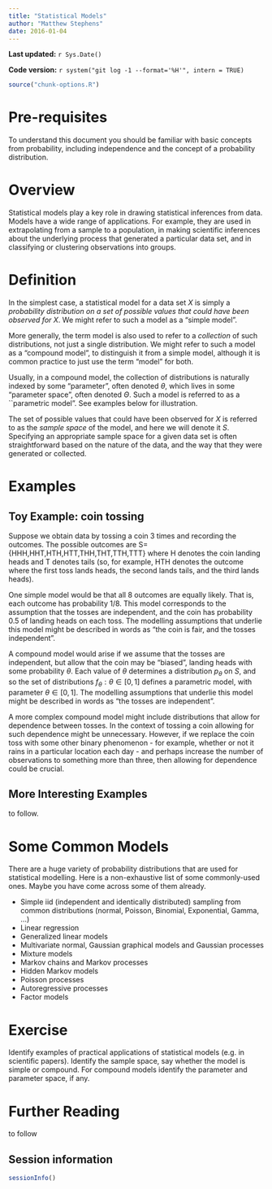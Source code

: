 ```yaml
---
title: "Statistical Models"
author: "Matthew Stephens"
date: 2016-01-04
---
```


**Last updated:** `r Sys.Date()`

**Code version:** `r system("git log -1 --format='%H'", intern = TRUE)`

```r
source("chunk-options.R")
```


# Pre-requisites

To understand this document you should be familiar with basic concepts from probability, including independence and the concept of a probability distribution.

# Overview

Statistical models play a key role in drawing statistical inferences from data. Models have a wide range of applications. For example, they are used in extrapolating from a sample to a population,
in making scientific inferences about the underlying process that generated a particular data set, and in classifying or clustering
observations into groups.

# Definition

In the simplest case, a statistical model for a data set $X$ is simply a *probability distribution on a set of possible values that could have been observed for X*.  We might refer to such a model as a "simple model". 

More generally, the term model is also used to refer to a *collection* of such distributions, not just a single distribution. We might refer to such a model as a "compound model", to distinguish it from a simple model, although it is common practice to just use the term "model" for both.

Usually, in a compound model, the collection of distributions 
is naturally indexed by some "parameter", often denoted $\theta$, which lives in some "parameter space", often denoted $\Theta$. Such a model is referred to as a ``parametric model". 
See examples below for illustration.

The set of possible values that could have been observed for $X$ is referred to as the *sample space* of the model, and here we will denote it $S$. Specifying an appropriate sample space for a given data set is often straightforward based on the nature of the data, and the way that they were generated or collected.




# Examples

## Toy Example: coin tossing

Suppose we obtain data by tossing a coin 3 times and recording the outcomes. The possible outcomes are S={HHH,HHT,HTH,HTT,THH,THT,TTH,TTT} where H denotes the coin landing heads and T denotes tails (so, for example, HTH denotes the outcome where the first toss lands heads, the second lands tails, and the third lands heads).

One simple model would be that all 8 outcomes are equally likely.
That is, each outcome has probability 1/8. This model corresponds to the assumption that the tosses are independent, and the coin has probability 0.5 of landing heads on each toss.
The modelling assumptions that underlie this model might be described in words as "the coin is fair, and the tosses independent".

A compound model would arise if we assume that the tosses are independent, but allow that the coin may be "biased", landing heads with some probability $\theta$. Each value of $\theta$ determines a distribution $p_\theta$ on $S$, and so the set of distributions ${f_\theta: \theta \in [0,1]}$ 
defines a parametric model, with parameter $\theta \in [0,1]$. 
The modelling assumptions that underlie this model might be described in words as "the tosses are independent".

A more complex compound model might include distributions that allow for dependence between tosses. In the context of tossing a coin allowing for such dependence might be unnecessary. However, if we replace the coin toss with some other binary phenomenon - for example, whether or not it rains in a particular location each day -
and perhaps increase the number of observations to something more than three, then allowing for dependence could be crucial.

## More Interesting Examples

to follow.

# Some Common Models

There are a huge variety of probability distributions that are 
used for statistical modelling. Here is a non-exhaustive list of some commonly-used ones. Maybe you have come across some of them already.

- Simple iid (independent and identically distributed) sampling from common distributions (normal, Poisson, Binomial, Exponential, Gamma, ...)
- Linear regression
- Generalized linear models
- Multivariate normal, Gaussian graphical models and Gaussian processes
- Mixture models
- Markov chains and Markov processes
- Hidden Markov models
- Poisson processes
- Autoregressive processes
- Factor models


# Exercise

Identify examples of practical applications of statistical models (e.g. in scientific papers). Identify the sample space, say whether the model is simple or compound. For compound models identify the parameter and parameter space, if any.

# Further Reading

to follow

## Session information

```r
sessionInfo()
```
